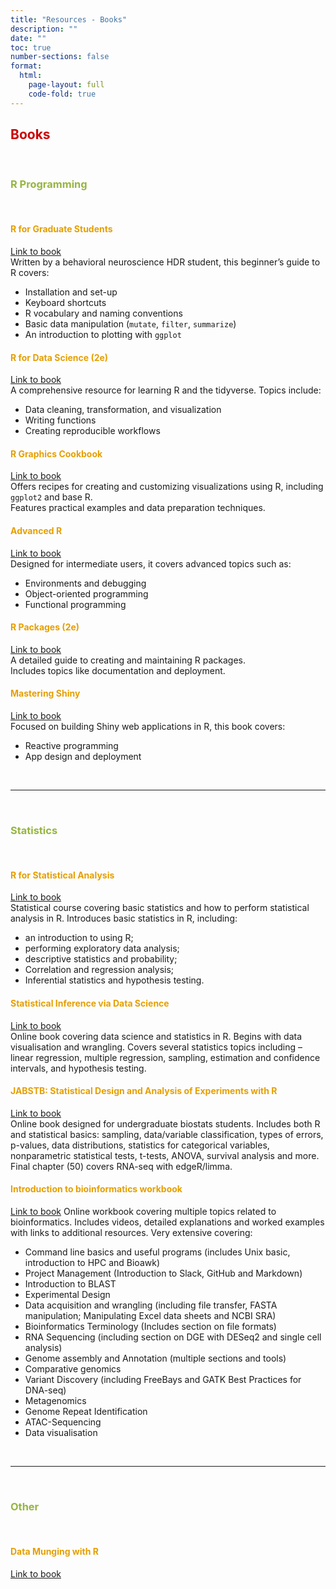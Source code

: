 ```yaml
---
title: "Resources - Books"
description: ""
date: ""
toc: true
number-sections: false
format:
  html:
    page-layout: full
    code-fold: true
---
```


<style>
  /* Force hiding of the title */
  .pagelayout-title,
  .pagelayout-title h1,
  h1.pagetitle, /* Specific targeting for standalone titles */
  h1 {
    display: none !important;
    visibility: hidden !important;
    color: transparent !important;
  }
</style>


## <span style="color: #cc0000; font-weight: bold"> [**Books**]{.large}

<br>

### <span style="color: #95b540; font-weight: bold"> **R Programming**

<br>

#### <span style="color: #E69F00; font-weight: bold"> **R for Graduate Students**  
   [Link to book](https://bookdown.org/yih_huynh/Guide-to-R-Book/how-to-use-this-guide.html)  
   Written by a behavioral neuroscience HDR student, this beginner’s guide to R covers:  
   
   - Installation and set-up  
   - Keyboard shortcuts  
   - R vocabulary and naming conventions  
   - Basic data manipulation (`mutate`, `filter`, `summarize`)  
   - An introduction to plotting with `ggplot`

#### <span style="color: #E69F00; font-weight: bold"> **R for Data Science (2e)**  
   [Link to book](https://r4ds.hadley.nz/)  
   A comprehensive resource for learning R and the tidyverse. Topics include:  
   
   - Data cleaning, transformation, and visualization  
   - Writing functions  
   - Creating reproducible workflows  

#### <span style="color: #E69F00; font-weight: bold"> **R Graphics Cookbook**  
   [Link to book](https://r-graphics.org/index.html)  
   Offers recipes for creating and customizing visualizations using R, including `ggplot2` and base R.  
   Features practical examples and data preparation techniques.

#### <span style="color: #E69F00; font-weight: bold"> **Advanced R**  
   [Link to book](https://adv-r.hadley.nz/index.html)  
   Designed for intermediate users, it covers advanced topics such as:  
   
   - Environments and debugging  
   - Object-oriented programming  
   - Functional programming  

#### <span style="color: #E69F00; font-weight: bold"> **R Packages (2e)**  
   [Link to book](https://r-pkgs.org/)  
   A detailed guide to creating and maintaining R packages.  
   Includes topics like documentation and deployment.

#### <span style="color: #E69F00; font-weight: bold"> **Mastering Shiny**  
   [Link to book](https://mastering-shiny.org/)  
   Focused on building Shiny web applications in R, this book covers:  
   
   - Reactive programming  
   - App design and deployment  


<br>

---

<br>

### <span style="color: #95b540; font-weight: bold"> **Statistics**

<br>

#### <span style="color: #E69F00; font-weight: bold"> **R for Statistical Analysis**  
   [Link to book](https://bookdown.org/siju_swamy/Stat_Lab/)  
  Statistical course covering basic statistics and how to perform statistical analysis in R. Introduces basic statistics in R, including: 
  
   - an introduction to using R; 
   - performing exploratory data analysis; 
   - descriptive statistics and probability; 
   - Correlation and regression analysis; 
   - Inferential statistics and hypothesis testing.
 

#### <span style="color: #E69F00; font-weight: bold"> **Statistical Inference via Data Science**  
   [Link to book](https://moderndive.com/v2/index.html)  
Online book covering data science and statistics in R.  Begins with data visualisation and wrangling. Covers several statistics topics including – linear regression, multiple regression, sampling, estimation and confidence intervals, and hypothesis testing. 

#### <span style="color: #E69F00; font-weight: bold"> **JABSTB: Statistical Design and Analysis of Experiments with R**  
   [Link to book](https://tjmurphy.github.io/jabstb/)  
Online book designed for undergraduate biostats students. Includes both R and statistical basics: sampling, data/variable classification, types of errors, p-values, data distributions, statistics for categorical variables, nonparametric statistical tests, t-tests, ANOVA, survival analysis and more. Final chapter (50) covers RNA-seq with edgeR/limma.


#### <span style="color: #E69F00; font-weight: bold"> **Introduction to bioinformatics workbook** 
[Link to book](https://bioinformaticsworkbook.org/about.html#gsc.tab=0)
  Online workbook covering multiple topics related to bioinformatics. Includes videos, detailed explanations and worked examples with links to additional resources. Very extensive covering:  
  
   - Command line basics and useful programs (includes Unix basic, introduction to HPC and Bioawk)
   - Project Management (Introduction to Slack, GitHub and Markdown)
   - Introduction to BLAST
   - Experimental Design
   - Data acquisition and wrangling (including file transfer, FASTA manipulation; Manipulating Excel data sheets and NCBI SRA)
   - Bioinformatics Terminology (Includes section on file formats)
   - RNA Sequencing (including section on DGE with DESeq2 and single cell analysis)
   - Genome assembly and Annotation (multiple sections and tools)
   - Comparative genomics
   - Variant Discovery (including FreeBays and GATK Best Practices for DNA-seq)
   - Metagenomics
   - Genome Repeat Identification
   - ATAC-Sequencing
   - Data visualisation

<br>

---

<br>

### <span style="color: #95b540; font-weight: bold"> **Other**

<br>

#### <span style="color: #E69F00; font-weight: bold"> **Data Munging with R**  
   [Link to book](https://www.manning.com/books/beyond-spreadsheets-with-r?a_aid=datamungingwithr&a_bid=1dc44480)

